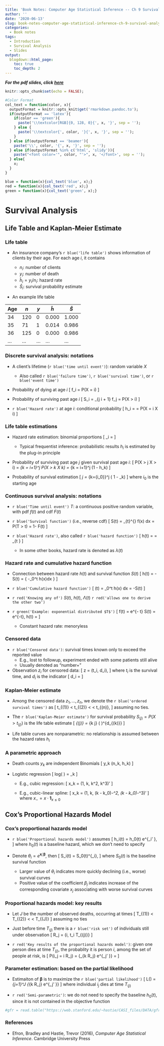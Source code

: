```yaml
---
title: 'Book Notes: Computer Age Statistical Inference -- Ch 9 Survival Analysis'
author: ''
date: '2020-06-13'
slug: book-notes-computer-age-statistical-inference-ch-9-survival-analysis
categories:
  - Book notes
tags:
  - Introduction
  - Survival Analysis
  - Slides
output:
  blogdown::html_page:
    toc: true
    toc_depth: 2
---
```


***For the pdf slides, click [here](/pdf/052219_computer_age_stat_inference_Part2_Ch9.pdf)***

```r
knitr::opts_chunk$set(echo = FALSE);

#Color Format
col_text = function(color, x){
  outputFormat = knitr::opts_knit$get('rmarkdown.pandoc.to');
  if(outputFormat == 'latex'){
    if(color == 'green'){
      paste('\\textcolor[RGB]{0, 128, 0}{', x, '}', sep = '');
    } else {
      paste('\\textcolor{', color, '}{', x, '}', sep = '');
    }
  } else if(outputFormat == 'beamer'){
    paste('\\', color, '{', x, '}', sep = '');
  } else if(outputFormat %in% c('html', 'slidy')){
    paste("<font color='", color, "'>", x, '</font>', sep = '');
  } else{
    x;
  }
}

blue = function(x){col_text('blue', x);}
red = function(x){col_text('red', x);}
green = function(x){col_text('green', x);}
```

# Survival Analysis

## Life Table and Kaplan-Meier Estimate

### Life table
* An insurance company's `r blue('life table')` shows information of clients by 
their age. For each age $i$, it contains

    - $n_i$: number of clients
    - $y_i$: number of death
    - $\hat{h}_i = y_i / n_i$: hazard rate
    - $\hat{S}_i$: survival probability estimate 

* An example life table

|Age    |$n$  |$y$  |$\hat{h}$  |$\hat{S}$  |      
|-------|-----|-----|-----------|-----------|
|34     |120  |0    |0.000      |1.000      |
|35     |71   |1    |0.014      |0.986      |
|36     |125  |0    |0.000      |0.986      |
|...    |...  |...  |...        |...        |

### Discrete survival analysis: notations    
* A client's lifetime (`r blue('time until event')`): random variable $X$
    - Also called `r blue('failure time')`, `r blue('survival time')`, or 
    `r blue('event time')`

* Probability of dying at age $i$
\[
f_i = P(X = i)
\]

* Probability of surviving past age $i$
\[
S_i = \sum_{j \geq i + 1} f_j = P(X > i)
\]

* `r blue('Hazard rate')` at age $i$: conditional probability
\[
h_i = \frac{f_i}{S_{i-1}} = P(X = i \mid X \geq i)
\]

### Life table estimations

* Hazard rate estimation: binomial proportions
\[
\hat{h}_i = \frac{y_i}{n_i}
\]
    - Typical frequentist inference: probabilistic results $h_i$ is 
    estimated by the plug-in principle

* Probability of surviving past age $j$ given survival past age $i$:
\[
P(X > j \mid X > i) = \prod_{k = i+1}^j P(X > k \mid X \geq k) 
= \prod_{k = i+1}^j (1 - h_k)
\]

* Probability of survival estimation
\[
\hat{S}_j = \prod_{k={i_0}}^j \left( 1 - \hat{h}_k\right)
\]
where $i_0$ is the starting age

### Continuous survival analysis: notations

* `r blue('Time until event')` $T$: a continuous positive random variable, 
with pdf $f(t)$ and cdf $F(t)$

* `r blue('Survival function')` (i.e., reverse cdf)
\[
S(t) = \int_{t}^{\infty} f(x) dx = P(T > t) = 1- F(t)
\]

* `r blue('Hazard rate')`, also called `r blue('hazard function')`
\[
h(t) = \frac{f(t)}{S(t)} = 
\lim_{\Delta t \rightarrow 0} \frac{P(t < T \leq t + \Delta t \mid T > t)}{\Delta t}
\]
    - In some other books, hazard rate is denoted as $\lambda(t)$
    

### Hazard rate and cumulative hazard function

* Connection between hazard rate $h(t)$ and survival function $S(t)$
\[
h(t) = -\frac{\partial \log S(t)}{\partial t} \quad
\Longleftrightarrow \quad
S(t) = \exp\left\{ -\int_0^t h(x)dx \right\}
\]

* `r blue('Cumulative hazard function')`
\[
\Lambda(t) = \int_0^t h(x) dx = -\log S(t)
\]

* `r red('Knowing any of')` $S(t)$, $h(t)$, $\Lambda(t)$ `r red('allows one to derive the other two')`

* `r green('Example: exponential distributed $T$')`
\[
f(t) = \lambda e^{- \lambda t} \quad \Longrightarrow \quad
S(t) = e^{-\lambda t}, \quad h(t) = \lambda
\]
    - Constant hazard rate: menoryless

### Censored data

* `r blue('Censored data')`: survival times known only to exceed the reported value
    - E.g., lost to followup, experiment ended with some patients still alive
    - Usually denoted as "number+"
    
* Observation $z_i$ for censored data: 
\[
z = (t_i, d_i), 
\]
where $t_i$ is the survival time, and $d_i$ is the indicator
\[
d_i = \begin{cases}
      1 & \text{if death observed}\\
      0 & \text{if death not observed}
      \end{cases}
\]

### Kaplan-Meier estimate

* Among the censored data $z_1, \ldots, z_n$, we denote the 
`r blue('ordered survival times')` as
\[
t_{(1)} < t_{(2)} < \ldots < t_{(n)},
\]
assuming no ties.

* The `r blue('Kaplan-Meier estimate')` for survival probability 
$S_{(j)} = P(X > t_{(j)})$ is the life table estimate
\[
\hat{S}_{(j)} = \prod_{k \leq j} \left( \frac{n-k}{n-k+1} \right)^{d_{(k)}}
\]

* Life table curves are nonparametric: no relationship is assumed between
the hazard rates $h_i$

### A parametric approach 

* Death counts $y_k$ are independent Binomials
\[
y_k \stackrel{ind}{\sim} \text{B}(n_k, h_k)
\]

* Logistic regression
\[
log\left( \frac{h_k}{1-h_k} \right) = \boldsymbol\alpha \mathbf{x}_k
\]

    - E.g., cubic regression:
    \[
    x_k = (1, k, k^2, k^3)'
    \]
    
    - E.g., cubic-linear spline: 
    \[
    x_k = (1, k, (k - k_0)_-^2, (k - k_0)_-^3)'
    \]
    where $x_- = x \cdot \mathbf{1}_{x \leq 0}$

## Cox's Proportional Hazards Model

### Cox's proportional hazards model

* `r blue('Proportional hazards model')` assumes
\[
h_i(t) = h_0(t) \cdot e^{\mathbf{x}_i' \boldsymbol\beta},
\]
where $h_0(t)$ is a baseline hazard, which we don't need to specify

* Denote $\theta_i = e^{\mathbf{x}_i' \boldsymbol\beta}$, then
\[
S_i(t) = S_0(t)^{\theta_i},
\]
where $S_0(t)$ is the baseline survival function

    - Larger value of $\theta_i$ indicates more quickly declining (i.e., worse) 
    survival curves
    - Positive value of the coefficient $\beta_j$ indicates increase of
    the corresponding covariate $x_j$ associating with worse survival curves

### Proportional hazards model: key results

* Let $J$ be the number of observed deaths, occurring at times
\[
T_{(1)} < T_{(2)} < \ldots < T_{(J)}
\]
assuming no ties

* Just before time $T_{(j)}$ there is a `r blue('risk set')` of 
individuals still under observation
\[
R_j = \{i, t_i \geq T_{(j)}\}
\]

* `r red('Key results of the proportional hazards model')`: given one person
dies at time $T_{(j)}$, the probablity it is person $i$, among the set of 
people at risk, is
\[
P(i_j = i \mid R_j) = \frac{e^{\mathbf{x}_i' \boldsymbol\beta}}
{\sum_{k \in R_j} e^{\mathbf{x}_j' \boldsymbol\beta}} = 
\frac{\theta_i}{\sum_{k \in R_j} \theta_j}
\]

### Parameter estimation: based on the partial likelihood

* Estimaiton of $\boldsymbol\beta$ is to maximize the 
`r blue('partial likelihood')`
\[
L(\boldsymbol\beta) = \prod_{j=1}^J \frac{e^{\mathbf{x}_{i_j}' \boldsymbol\beta}}
{\sum_{k \in R_j} e^{\mathbf{x}_j' \boldsymbol\beta}}
\]
where individual $i_j$ dies at time $T_{(j)}$

* `r red('Semi-parametric')`: we do not need to specify the baseline $h_0(t)$,
since it is not contained in the objective function 




```r
#gfr = read.table("https://web.stanford.edu/~hastie/CASI_files/DATA/gfr.txt")
```


### References

* Efron, Bradley and Hastie, Trevor  (2016), *Computer Age Statistical Inference*. 
  Cambridge University Press


